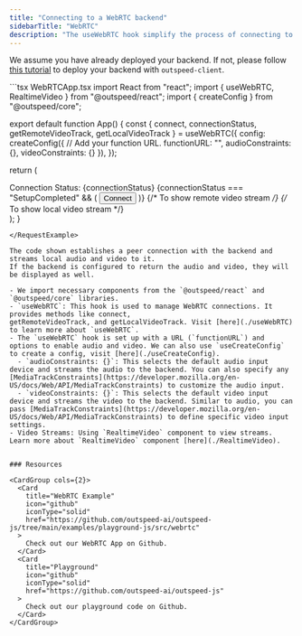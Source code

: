 ```yaml
---
title: "Connecting to a WebRTC backend"
sidebarTitle: "WebRTC"
description: "The useWebRTC hook simplify the process of connecting to Outspeed’s WebRTC backend."
---
```


<Note>We assume you have already deployed your backend. If not, please follow [this tutorial](/outspeed_sdk/cli/deploy) to deploy your backend with `outspeed-client`.</Note>

<RequestExample>
```tsx WebRTCApp.tsx
import React from "react";
import { useWebRTC, RealtimeVideo } from "@outspeed/react";
import { createConfig } from "@outspeed/core";

export default function App() {
  const { 
    connect,
    connectionStatus,
    getRemoteVideoTrack,
    getLocalVideoTrack
    } = useWebRTC({
      config: createConfig({
        // Add your function URL.
        functionURL: "<my-function-url>", 
        audioConstraints: {},
        videoConstraints: {}
      }),
    });

  return (
    <div>
      <span>Connection Status: {connectionStatus}</span>
      {connectionStatus === "SetupCompleted" && (
        <button onClick={connect}>Connect</button>
      )}
      {/* To show remote video stream */}
      <RealtimeVideo track={getRemoteVideoTrack()} />
      {/* To show local video stream */}
      <RealtimeVideo track={getLocalVideoTrack()} />
    </div>
  );
}
```
</RequestExample>

The code shown establishes a peer connection with the backend and streams local audio and video to it.
If the backend is configured to return the audio and video, they will be displayed as well.

- We import necessary components from the `@outspeed/react` and `@outspeed/core` libraries.
- `useWebRTC`: This hook is used to manage WebRTC connections. It provides methods like connect,
getRemoteVideoTrack, and getLocalVideoTrack. Visit [here](./useWebRTC) to learn more about `useWebRTC`.
- The `useWebRTC` hook is set up with a URL (`functionURL`) and options to enable audio and video. We can also use `useCreateConfig` to create a config, visit [here](./useCreateConfig).
  - `audioConstraints: {}`: This selects the default audio input device and streams the audio to the backend. You can also specify any [MediaTrackConstraints](https://developer.mozilla.org/en-US/docs/Web/API/MediaTrackConstraints) to customize the audio input.
  - `videoConstraints: {}`: This selects the default video input device and streams the video to the backend. Similar to audio, you can pass [MediaTrackConstraints](https://developer.mozilla.org/en-US/docs/Web/API/MediaTrackConstraints) to define specific video input settings.
- Video Streams: Using `RealtimeVideo` component to view streams. Learn more about `RealtimeVideo` component [here](./RealtimeVideo).


### Resources

<CardGroup cols={2}>
  <Card
    title="WebRTC Example"
    icon="github"
    iconType="solid"
    href="https://github.com/outspeed-ai/outspeed-js/tree/main/examples/playground-js/src/webrtc"
  >
    Check out our WebRTC App on Github.
  </Card>
  <Card
    title="Playground"
    icon="github"
    iconType="solid"
    href="https://github.com/outspeed-ai/outspeed-js"
  >
    Check out our playground code on Github.
  </Card>
</CardGroup>
